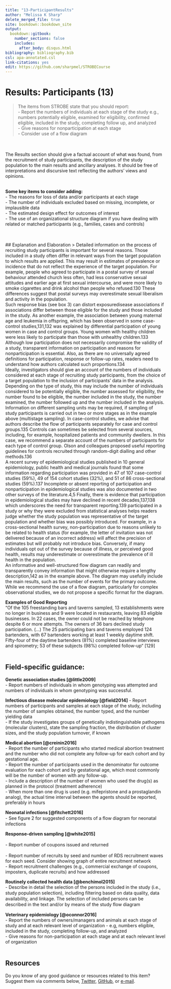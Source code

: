 ---
title: "13-ParticipantResults"
author: "Melissa K Sharp"
delete_merged_file: true
site: bookdown::bookdown_site
output:
  bookdown::gitbook:
    number_sections: false 
    includes: 
      after_body: disqus.html
bibliography: bibliography.bib
csl: apa-annotated.csl
link-citations: yes
edit: https://github.com/sharpmel/STROBECourse
---

# Results: Participants (13)
> The items from STROBE state that you should report: </br>
-	Report the numbers of individuals at each stage of the study e.g., numbers potentially eligible, examined for eligibility, confirmed eligible, included in the study, completing follow up, and analyzed</br>
-	Give reasons for nonparticipation at each stage</br>
-	Consider use of a flow diagram</br>

</br></br>
The Results section should give a factual account of what was found, from the recruitment of study participants, the description of the study population to the main results and ancillary analyses. It should be free of interpretations and discursive text reflecting the authors' views and opinions.
</br></br>

**Some key items to consider adding:** </br>
- The reasons for loss of data and/or participants at each stage</br>
- The number of individuals excluded based on missing, incomplete, or implausible data</br>
- The estimated design effect for outcomes of interest</br>
- The use of an organizational structure diagram if you have dealing with related or matched participants (e.g., families, cases and controls)</br>

</br></br>
## Explanation and Elaboration 
> Detailed information on the process of recruiting study participants is important for several reasons. Those included
in a study often differ in relevant ways from the target population to which results are applied. This may result in
estimates of prevalence or incidence that do not reflect the experience of the target population. For example, people who agreed to participate in a postal survey of sexual behaviour attended church less often, had less conservative sexual attitudes and earlier age at first sexual intercourse, and were more likely to smoke cigarettes and drink alcohol than people who refused.130 These differences suggest that postal surveys may overestimate sexual liberalism and activity in the population.
</br>
Such response bias (see box 3) can distort exposuredisease associations if associations differ between those eligible
for the study and those included in the study. As another example, the association between young maternal age and
leukemia in offspring, which has been observed in some case-control studies,131,132 was explained by differential participation of young women in case and control groups. Young women with healthy children were less likely to participate than those with unhealthy children.133 Although low participation does not necessarily compromise the validity of a study, transparent information on participation and reasons for nonparticipation is essential. Also, as there are no universally agreed definitions for participation, response or follow-up rates, readers need to understand how authors calculated such proportions.134
</br>
Ideally, investigators should give an account of the numbers of individuals considered at each stage of recruiting study
participants, from the choice of a target population to the inclusion of participants’ data in the analysis. Depending on the type of study, this may include the number of individuals considered to be potentially eligible, the number assessed for eligibility, the number found to be eligible, the number included in the study, the number examined, the number followed up and the number included in the analysis. Information on different sampling units may be required, if sampling of study participants is carried out in two or more stages as in the example above (multistage sampling). In case-control studies, we advise that authors describe the flow of participants separately for case and control groups.135 Controls can sometimes be selected from several sources, including, for example, hospitalized patients and community dwellers. In this case, we recommend a separate account of the numbers of participants for each type of control group. Olson and colleagues proposed useful reporting guidelines for controls recruited through random-digit dialling and other methods.136
</br>
A recent survey of epidemiological studies published in 10 general epidemiology, public health and medical journals found that some information regarding participation was provided in 47 of 107 case-control studies (59%), 49 of 154
cohort studies (32%), and 51 of 86 cross-sectional studies (59%).137 Incomplete or absent reporting of participation and
nonparticipation in epidemiological studies was also documented in two other surveys of the literature.4,5 Finally, there is evidence that participation in epidemiological studies may have declined in recent decades,137,138 which underscores the need for transparent reporting.139 participated in a study or why they were excluded from statistical analyses helps readers judge whether the study population was representative of the target population and whether bias was possibly introduced. For example, in a cross-sectional health survey, non-participation due to reasons unlikely to be related to health status (for example, the letter of invitation was not delivered because of an incorrect address) will affect the precision of estimates but will probably not introduce bias. Conversely, if many individuals opt out of the survey because of illness, or perceived good health, results may underestimate or overestimate the prevalence of ill health in the population.
</br>
An informative and well-structured flow diagram can readily and transparently convey information that might otherwise
require a lengthy description,142 as in the example above. The diagram may usefully include the main results,
such as the number of events for the primary outcome. While we recommend the use of a flow diagram, particularly for
complex observational studies, we do not propose a specific format for the diagram.

**Examples of Good Reporting**</br>
"Of the 105 freestanding bars and taverns sampled, 13 establishments were no longer in business and 9 were located in restaurants, leaving 83 eligible businesses. In 22 cases, the owner could not be reached by telephone despite 6 or more attempts. The owners of 36 bars declined study participation. (...) The 25 participating bars and taverns employed 124 bartenders, with 67 bartenders working at least 1 weekly daytime shift. Fifty-four of the daytime bartenders (81%) completed baseline interviews and spirometry; 53 of these subjects (98%) completed follow-up“ [129]</br></br>

<h2> Field-specific guidance:</h2>
**Genetic association studies [@little2009]**</br>
- Report numbers of individuals in whom genotyping was attempted and numbers of individuals in whom genotyping was successful.</br>

**Infectious disease molecular epidemiology [@field2014]** 
- Report numbers of participants and samples at each stage of the study, including the number of samples obtained, the number typed, and the number yielding data</br>
- If the study investigates groups of genetically indistinguishable pathogens (molecular clusters), state the sampling fraction, the distribution of cluster sizes, and the study population turnover, if known</br>  

**Medical abortion [@creinin2016]**</br>
- Report the number of participants who started medical abortion treatment and the number who did not complete any follow-up for each cohort and by gestational age.</br>
- Report the number of participants used in the denominator for outcome evaluation for each cohort and by gestational age, which most commonly will be the number of women with any follow-up.</br>
- Include a description of the number of women who used the drug(s) as planned in the protocol (treatment adherence)</br>
- When more than one drug is used (e.g. mifepristone and a prostaglandin analog), the actual time interval between the agents should be reported, preferably in hours</br> 

**Neonatal infections [@fitchett2016]**</br>
- See ﬁgure 2 for suggested components of a ﬂow diagram for neonatal infections</br>  

**Response-driven sampling [@white2015]**</br>  
- Report number of coupons issued and returned</br>  
- Report number of recruits by seed and number of RDS recruitment waves for each seed. Consider showing graph of entire recruitment network</br>
- Report recruitment challenges (e.g., commercial exchange of coupons, imposters, duplicate recruits) and how addressed</br>  

**Routinely collected health data [@benchimol2015]**</br>
- Describe in detail the selection of the persons included in the study (i.e., study population selection), including ﬁltering based on data quality, data availability, and linkage. The selection of included persons can be described in the text and/or by means of the study ﬂow diagram</br>

**Veterinary epidemiology [@oconnor2016]**</br>
- Report the numbers of owners/managers and animals at each stage of study and at each relevant level of organization - e.g, numbers eligible, included in the study, completing follow-up, and analyzed</br>
- Give reasons for non-participation at each stage and at each relevant level of organization  
</br>

## Resources  
Do you know of any good guidance or resources related to this item? Suggest them via comments below, [Twitter](https://twitter.com/sharpmelk), [GitHub](https://github.com/sharpmel/STROBECourse), or [e-mail](mailto:melissaksharp@gmail.com).